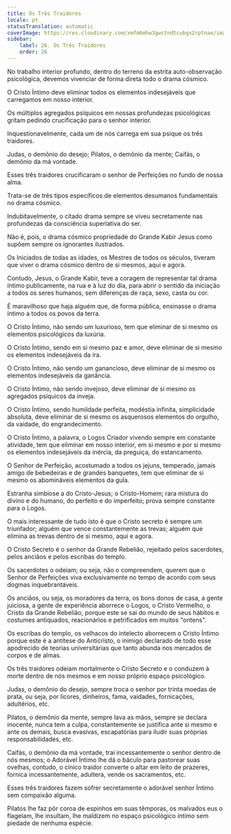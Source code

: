 ```yaml
---
title: Os Três Traidores
locale: pt
statusTranslation: automatic
coverImage: https://res.cloudinary.com/xmfm6mhw3gwctndtcubgx2rptnae/image/upload/v1741354419/small_cover_la_gran_rebelion_28716e29d2.webp
sidebar:
    label: 26. Os Três Traidores
    order: 26
---
```

No trabalho interior profundo, dentro do terreno da estrita auto-observação psicológica, devemos vivenciar de forma direta todo o drama cósmico.

O Cristo Íntimo deve eliminar todos os elementos indesejáveis que carregamos em nosso interior.

Os múltiplos agregados psíquicos em nossas profundezas psicológicas gritam pedindo crucificação para o senhor interior.

Inquestionavelmente, cada um de nós carrega em sua psique os três traidores.

Judas, o demônio do desejo; Pilatos, o demônio da mente; Caifás, o demônio da má vontade.

Esses três traidores crucificaram o senhor de Perfeições no fundo de nossa alma.

Trata-se de três tipos específicos de elementos desumanos fundamentais no drama cósmico.

Indubitavelmente, o citado drama sempre se viveu secretamente nas profundezas da consciência superlativa do ser.

Não é, pois, o drama cósmico propriedade do Grande Kabir Jesus como supõem sempre os ignorantes ilustrados.

Os Iniciados de todas as idades, os Mestres de todos os séculos, tiveram que viver o drama cósmico dentro de si mesmos, aqui e agora.

Contudo, Jesus, o Grande Kabir, teve a coragem de representar tal drama íntimo publicamente, na rua e à luz do dia, para abrir o sentido da iniciação a todos os seres humanos, sem diferenças de raça, sexo, casta ou cor.

É maravilhoso que haja alguém que, de forma pública, ensinasse o drama íntimo a todos os povos da terra.

O Cristo Íntimo, não sendo um luxurioso, tem que eliminar de si mesmo os elementos psicológicos da luxúria.

O Cristo Íntimo, sendo em si mesmo paz e amor, deve eliminar de si mesmo os elementos indesejáveis da ira.

O Cristo Íntimo, não sendo um ganancioso, deve eliminar de si mesmo os elementos indesejáveis da ganância.

O Cristo Íntimo, não sendo invejoso, deve eliminar de si mesmo os agregados psíquicos da inveja.

O Cristo Íntimo, sendo humildade perfeita, modéstia infinita, simplicidade absoluta, deve eliminar de si mesmo os asquerosos elementos do orgulho, da vaidade, do engrandecimento.

O Cristo Íntimo, a palavra, o Logos Criador vivendo sempre em constante atividade, tem que eliminar em nosso interior, em si mesmo e por si mesmo os elementos indesejáveis da inércia, da preguiça, do estancamento.

O Senhor de Perfeição, acostumado a todos os jejuns, temperado, jamais amigo de bebedeiras e de grandes banquetes, tem que eliminar de si mesmo os abomináveis elementos da gula.

Estranha simbiose a do Cristo-Jesus; o Cristo-Homem; rara mistura do divino e do humano, do perfeito e do imperfeito; prova sempre constante para o Logos.

O mais interessante de tudo isto é que o Cristo secreto é sempre um triunfador; alguém que vence constantemente as trevas; alguém que elimina as trevas dentro de si mesmo, aqui e agora.

O Cristo Secreto é o senhor da Grande Rebelião, rejeitado pelos sacerdotes, pelos anciãos e pelos escribas do templo.

Os sacerdotes o odeiam; ou seja, não o compreendem, querem que o Senhor de Perfeições viva exclusivamente no tempo de acordo com seus dogmas inquebrantáveis.

Os anciãos, ou seja, os moradores da terra, os bons donos de casa, a gente juiciosa, a gente de experiência aborrece o Logos, o Cristo Vermelho, o Cristo da Grande Rebelião, porque este se sai do mundo de seus hábitos e costumes antiquados, reacionários e petrificados em muitos "ontens".

Os escribas do templo, os velhacos do intelecto aborrecem o Cristo Íntimo porque este é a antítese do Anticristo, o inimigo declarado de todo esse apodrecido de teorias universitárias que tanto abunda nos mercados de corpos e de almas.

Os três traidores odeiam mortalmente o Cristo Secreto e o conduzem à morte dentro de nós mesmos e em nosso próprio espaço psicológico.

Judas, o demônio do desejo, sempre troca o senhor por trinta moedas de prata, ou seja, por licores, dinheiros, fama, vaidades, fornicações, adultérios, etc.

Pilatos, o demônio da mente, sempre lava as mãos, sempre se declara inocente, nunca tem a culpa, constantemente se justifica ante si mesmo e ante os demais, busca evasivas, escapatórias para iludir suas próprias responsabilidades, etc.

Caifás, o demônio da má vontade, trai incessantemente o senhor dentro de nós mesmos; o Adorável Íntimo lhe dá o báculo para pastorear suas ovelhas, contudo, o cínico traidor converte o altar em leito de prazeres, fornica incessantemente, adultera, vende os sacramentos, etc.

Esses três traidores fazem sofrer secretamente o adorável senhor Íntimo sem compaixão alguma.

Pilatos lhe faz pôr coroa de espinhos em suas têmporas, os malvados eus o flagelam, lhe insultam, lhe maldizem no espaço psicológico íntimo sem piedade de nenhuma espécie.

